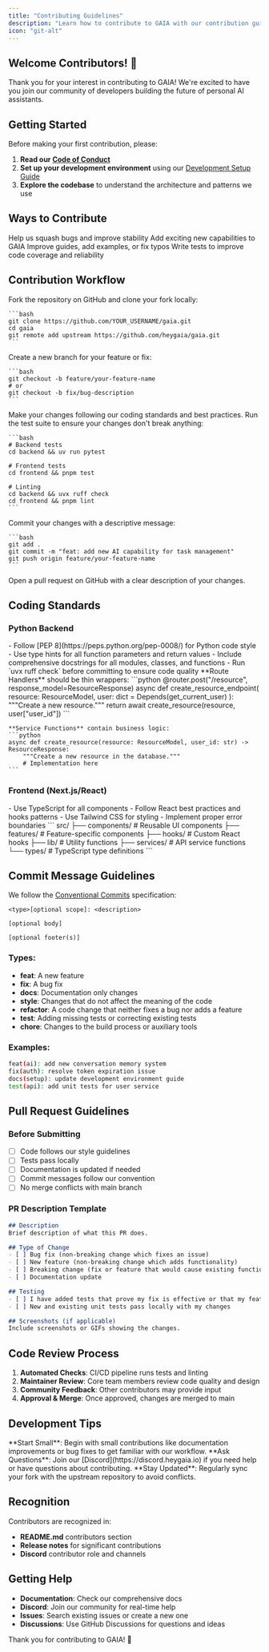 ```yaml
---
title: "Contributing Guidelines"
description: "Learn how to contribute to GAIA with our contribution guidelines and best practices"
icon: "git-alt"
---
```


## Welcome Contributors! 🎉

Thank you for your interest in contributing to GAIA! We're excited to have you join our community of developers building the future of personal AI assistants.

## Getting Started

Before making your first contribution, please:

1. **Read our [Code of Conduct](https://github.com/heygaia/gaia/blob/master/CODE_OF_CONDUCT.md)**
2. **Set up your development environment** using our [Development Setup Guide](/developers/development-setup)
3. **Explore the codebase** to understand the architecture and patterns we use

## Ways to Contribute

<CardGroup cols={2}>
  <Card title="Bug Fixes" icon="bug">
    Help us squash bugs and improve stability
  </Card>
  <Card title="New Features" icon="plus">
    Add exciting new capabilities to GAIA
  </Card>
  <Card title="Documentation" icon="book">
    Improve guides, add examples, or fix typos
  </Card>
  <Card title="Testing" icon="flask">
    Write tests to improve code coverage and reliability
  </Card>
</CardGroup>

## Contribution Workflow

<Steps>
  <Step title="Fork & Clone">
    Fork the repository on GitHub and clone your fork locally:

    ```bash
    git clone https://github.com/YOUR_USERNAME/gaia.git
    cd gaia
    git remote add upstream https://github.com/heygaia/gaia.git
    ```
  </Step>

  <Step title="Create a Branch">
    Create a new branch for your feature or fix:

    ```bash
    git checkout -b feature/your-feature-name
    # or
    git checkout -b fix/bug-description
    ```
  </Step>

  <Step title="Make Changes">
    Make your changes following our coding standards and best practices.
  </Step>

  <Step title="Test Your Changes">
    Run the test suite to ensure your changes don't break anything:

    ```bash
    # Backend tests
    cd backend && uv run pytest

    # Frontend tests
    cd frontend && pnpm test

    # Linting
    cd backend && uvx ruff check
    cd frontend && pnpm lint
    ```
  </Step>

  <Step title="Commit & Push">
    Commit your changes with a descriptive message:

    ```bash
    git add .
    git commit -m "feat: add new AI capability for task management"
    git push origin feature/your-feature-name
    ```
  </Step>

  <Step title="Create Pull Request">
    Open a pull request on GitHub with a clear description of your changes.
  </Step>
</Steps>

## Coding Standards

### Python Backend

<AccordionGroup>
  <Accordion icon="python" title="Code Style">
    - Follow [PEP 8](https://peps.python.org/pep-0008/) for Python code style
    - Use type hints for all function parameters and return values
    - Include comprehensive docstrings for all modules, classes, and functions
    - Run `uvx ruff check` before committing to ensure code quality
  </Accordion>

  <Accordion icon="code" title="Architecture Patterns">
    **Route Handlers** should be thin wrappers:
    ```python
    @router.post("/resource", response_model=ResourceResponse)
    async def create_resource_endpoint(
        resource: ResourceModel,
        user: dict = Depends(get_current_user)
    ):
        """Create a new resource."""
        return await create_resource(resource, user["user_id"])
    ```

    **Service Functions** contain business logic:
    ```python
    async def create_resource(resource: ResourceModel, user_id: str) -> ResourceResponse:
        """Create a new resource in the database."""
        # Implementation here
    ```
  </Accordion>
</AccordionGroup>

### Frontend (Next.js/React)

<AccordionGroup>
  <Accordion icon="react" title="Component Standards">
    - Use TypeScript for all components
    - Follow React best practices and hooks patterns
    - Use Tailwind CSS for styling
    - Implement proper error boundaries
  </Accordion>

  <Accordion icon="folder" title="File Organization">
    ```
    src/
    ├── components/       # Reusable UI components
    ├── features/        # Feature-specific components
    ├── hooks/           # Custom React hooks
    ├── lib/             # Utility functions
    ├── services/        # API service functions
    └── types/           # TypeScript type definitions
    ```
  </Accordion>
</AccordionGroup>

## Commit Message Guidelines

We follow the [Conventional Commits](https://conventionalcommits.org/) specification:

```
<type>[optional scope]: <description>

[optional body]

[optional footer(s)]
```

### Types:
- **feat**: A new feature
- **fix**: A bug fix
- **docs**: Documentation only changes
- **style**: Changes that do not affect the meaning of the code
- **refactor**: A code change that neither fixes a bug nor adds a feature
- **test**: Adding missing tests or correcting existing tests
- **chore**: Changes to the build process or auxiliary tools

### Examples:
```bash
feat(ai): add new conversation memory system
fix(auth): resolve token expiration issue
docs(setup): update development environment guide
test(api): add unit tests for user service
```

## Pull Request Guidelines

### Before Submitting

- [ ] Code follows our style guidelines
- [ ] Tests pass locally
- [ ] Documentation is updated if needed
- [ ] Commit messages follow our convention
- [ ] No merge conflicts with main branch

### PR Description Template

```markdown
## Description
Brief description of what this PR does.

## Type of Change
- [ ] Bug fix (non-breaking change which fixes an issue)
- [ ] New feature (non-breaking change which adds functionality)
- [ ] Breaking change (fix or feature that would cause existing functionality to not work as expected)
- [ ] Documentation update

## Testing
- [ ] I have added tests that prove my fix is effective or that my feature works
- [ ] New and existing unit tests pass locally with my changes

## Screenshots (if applicable)
Include screenshots or GIFs showing the changes.
```

## Code Review Process

1. **Automated Checks**: CI/CD pipeline runs tests and linting
2. **Maintainer Review**: Core team members review code quality and design
3. **Community Feedback**: Other contributors may provide input
4. **Approval & Merge**: Once approved, changes are merged to main

## Development Tips

<Tip>
  **Start Small**: Begin with small contributions like documentation improvements or bug fixes to get familiar with our workflow.
</Tip>

<Tip>
  **Ask Questions**: Join our [Discord](https://discord.heygaia.io) if you need help or have questions about contributing.
</Tip>

<Tip>
  **Stay Updated**: Regularly sync your fork with the upstream repository to avoid conflicts.
</Tip>

## Recognition

Contributors are recognized in:
- **README.md** contributors section
- **Release notes** for significant contributions
- **Discord** contributor role and channels

## Getting Help

- **Documentation**: Check our comprehensive docs
- **Discord**: Join our community for real-time help
- **Issues**: Search existing issues or create a new one
- **Discussions**: Use GitHub Discussions for questions and ideas

Thank you for contributing to GAIA! 🚀
